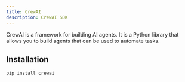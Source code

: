 ```yaml
---
title: CrewAI
description: CrewAI SDK
---
```


CrewAI is a framework for building AI agents. It is a Python library that allows you to build agents that can be used to automate tasks.

## Installation

```bash
pip install crewai
```
